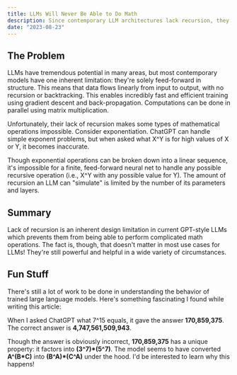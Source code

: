 ```yaml
---
title: LLMs Will Never Be Able to Do Math
description: Since contemporary LLM architectures lack recursion, they're fundamentally incapable of doing some math operations.
date: "2023-08-23"
---
```


## The Problem

LLMs have tremendous potential in many areas, but most contemporary models have one inherent limitation: they're solely feed-forward in structure. This means that data flows linearly from input to output, with no recursion or backtracking. This enables incredibly fast and efficient training using gradient descent and back-propagation. Computations can be done in parallel using matrix multiplication.

Unfortunately, their lack of recursion makes some types of mathematical operations impossible. Consider exponentiation. ChatGPT can handle simple exponent problems, but when asked what X^Y is for high values of X or Y, it becomes inaccurate.

Though exponential operations can be broken down into a linear sequence, it's impossible for a finite, feed-forward neural net to handle any possible recursive operation (i.e., X^Y with any possible value for Y). The amount of recursion an LLM can "simulate" is limited by the number of its parameters and layers.

## Summary

Lack of recursion is an inherent design limitation in current GPT-style LLMs which prevents them from being able to perform complicated math operations. The fact is, though, that doesn't matter in most use cases for LLMs! They're still powerful and helpful in a wide variety of circumstances.

## Fun Stuff

There's still a lot of work to be done in understanding the behavior of trained large language models. Here's something fascinating I found while writing this article:

When I asked ChatGPT what 7^15 equals, it gave the answer **170,859,375**. The correct answer is **4,747,561,509,943**.

Though the answer is obviously incorrect, **170,859,375** has a unique property: it factors into **(3^7)\*(5^7)**. The model seems to have converted **A^(B\*C)** into **(B^A)\*(C^A)** under the hood. I'd be interested to learn why this happens!

